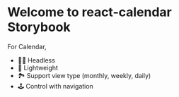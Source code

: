 
<Meta title="Calendar/Introduction" />

# Welcome to react-calendar Storybook

For Calendar,

- 🧙‍♂️ Headless
- 🔖 Lightweight
- 🏞 Support view type (monthly, weekly, daily)
- 🕹 Control with navigation
